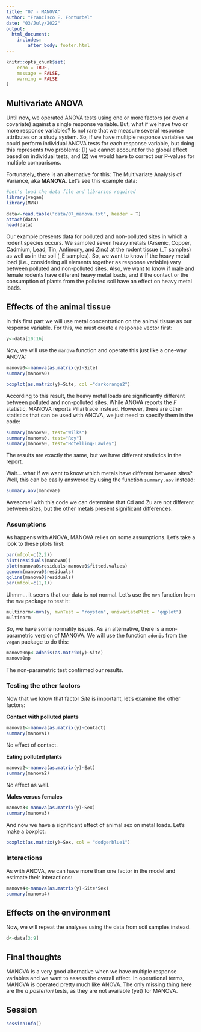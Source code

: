 ```yaml
---
title: "07 - MANOVA"
author: "Francisco E. Fonturbel"
date: "03/July/2022"
output: 
  html_document:
    includes:
        after_body: footer.html
---
```


```r
knitr::opts_chunk$set(
	echo = TRUE,
	message = FALSE,
	warning = FALSE
)
```

## Multivariate ANOVA

Until now, we operated ANOVA tests using one or more factors (or even a covariate) against a single response variable. But, what if we have two or more response variables? Is not rare that we measure several response attributes on a study system. So, if we have multiple response variables we could perform individual ANOVA tests for each response variable, but doing this represents two problems: (1) we cannot account for the global effect based on individual tests, and (2) we would have to correct our P-values for multiple comparisons.

Fortunately, there is an alternative for this: The Multivariate Analysis of Variance, aka **MANOVA**. Let's see this example data:

```r
#Let's load the data file and libraries required
library(vegan)
library(MVN)

data<-read.table("data/07_manova.txt", header = T)
attach(data)
head(data)
```

Our example presents data for polluted and non-polluted sites in which a rodent species occurs. We sampled seven heavy metals (Arsenic, Copper, Cadmium, Lead, Tin, Antimony, and Zinc) at the rodent tissue (_T samples) as well as in the soil (_E samples). So, we want to know if the heavy metal load (i.e., considering all elements together as response variable) vary between polluted and non-polluted sites. Also, we want to know if male and female rodents have different heavy metal loads, and if the contact or the consumption of plants from the polluted soil have an effect on heavy metal loads.


## Effects of the animal tissue

In this first part we will use metal concentration on the animal tissue as our response variable. For this, we must create a response vector first:

```r
y<-data[10:16]
```

Now, we will use the `manova` function and operate this just like a one-way ANOVA:

```r
manova0<-manova(as.matrix(y)~Site)
summary(manova0)

boxplot(as.matrix(y)~Site, col ="darkorange2")
```

According to this result, the heavy metal loads are significantly different between polluted and non-polluted sites. While ANOVA reports the _F_ statistic, MANOVA reports Pillai trace instead. However, there are other statistics that can be used with ANOVA, we just need to specify them in the code:

```r
summary(manova0, test="Wilks")
summary(manova0, test="Roy")
summary(manova0, test="Hotelling-Lawley")
```

The results are exactly the same, but we have different statistics in the report.

Wait... what if we want to know which metals have different between sites? Well, this can be easily answered by using the function `summary.aov` instead:

```r
summary.aov(manova0)
```

Awesome! with this code we can determine that Cd and Zu are not different between sites, but the other metals present significant differences.

### Assumptions

As happens with ANOVA, MANOVA relies on some assumptions. Let's take a look to these plots first:

```r
par(mfcol=c(2,2))
hist(residuals(manova0))
plot(manova0$residuals~manova0$fitted.values)
qqnorm(manova0$residuals)
qqline(manova0$residuals)
par(mfcol=c(1,1))
```

Uhmm... it seems that our data is not normal. Let's use the `mvn` function from the `MVN` package to test it:

```r
multinorm<-mvn(y, mvnTest = "royston", univariatePlot = "qqplot")
multinorm
```

So, we have some normality issues. As an alternative, there is a non-parametric version of MANOVA. We will use the function `adonis` from the `vegan` package to do this:

```r
manova0np<-adonis(as.matrix(y)~Site)
manova0np
```

The non-parametric test confirmed our results.

### Testing the other factors

Now that we know that factor _Site_ is important, let's examine the other factors:

**Contact with polluted plants**

```r
manova1<-manova(as.matrix(y)~Contact)
summary(manova1)
```

No effect of contact.


**Eating polluted plants**

```r
manova2<-manova(as.matrix(y)~Eat)
summary(manova2)
```

No effect as well.


**Males versus females**

```r
manova3<-manova(as.matrix(y)~Sex)
summary(manova3)
```

And now we have a significant effect of animal sex on metal loads. Let's make a boxplot:

```r
boxplot(as.matrix(y)~Sex, col = "dodgerblue1")
```


### Interactions

As with ANOVA, we can have more than one factor in the model and estimate their interactions:

```r
manova4<-manova(as.matrix(y)~Site*Sex)
summary(manova4)
```


## Effects on the environment

Now, we will repeat the analyses using the data from soil samples instead.

```r
d<-data[3:9]
```



## Final thoughts

MANOVA is a very good alternative when we have multiple response variables and we want to assess the overall effect. In operational terms, MANOVA is operated pretty much like ANOVA. The only missing thing here are the _a posteriori_ tests, as they are not available (yet) for MANOVA.

## Session

```r
sessionInfo()
```